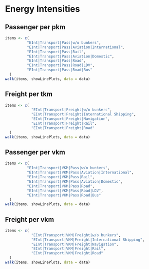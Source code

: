 # Energy Intensities
## Passenger per pkm
```r
items <- c(
          "EInt|Transport|Pass|w/o bunkers",
          "EInt|Transport|Pass|Aviation|International",
          "EInt|Transport|Pass|Rail",
          "EInt|Transport|Pass|Aviation|Domestic",
          "EInt|Transport|Pass|Road",
          "EInt|Transport|Pass|Road|LDV",
          "EInt|Transport|Pass|Road|Bus"
  )
walk(items, showLinePlots, data = data)
```

## Freight per tkm
```r
items <- c(
            "EInt|Transport|Freight|w/o bunkers",
            "EInt|Transport|Freight|International Shipping",
            "EInt|Transport|Freight|Navigation",
            "EInt|Transport|Freight|Rail",
            "EInt|Transport|Freight|Road"
  )
walk(items, showLinePlots, data = data)
```

## Passenger per vkm
```r
items <- c(
          "EInt|Transport|VKM|Pass|w/o bunkers",
          "EInt|Transport|VKM|Pass|Aviation|International",
          "EInt|Transport|VKM|Pass|Rail",
          "EInt|Transport|VKM|Pass|Aviation|Domestic",
          "EInt|Transport|VKM|Pass|Road",
          "EInt|Transport|VKM|Pass|Road|LDV",
          "EInt|Transport|VKM|Pass|Road|Bus"
  )
walk(items, showLinePlots, data = data)
```

## Freight per vkm
```r
items <- c(
            "EInt|Transport|VKM|Freight|w/o bunkers",
            "EInt|Transport|VKM|Freight|International Shipping",
            "EInt|Transport|VKM|Freight|Navigation",
            "EInt|Transport|VKM|Freight|Rail",
            "EInt|Transport|VKM|Freight|Road"
  )
walk(items, showLinePlots, data = data)
```
